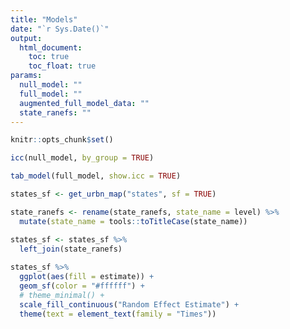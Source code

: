 ```yaml
---
title: "Models"
date: "`r Sys.Date()`"
output:
  html_document:
    toc: true
    toc_float: true
params:
  null_model: ""
  full_model: ""
  augmented_full_model_data: ""
  state_ranefs: ""
---
```


```r
knitr::opts_chunk$set()
```

```r
icc(null_model, by_group = TRUE)

tab_model(full_model, show.icc = TRUE)
```

```r
states_sf <- get_urbn_map("states", sf = TRUE)

state_ranefs <- rename(state_ranefs, state_name = level) %>% 
  mutate(state_name = tools::toTitleCase(state_name))

states_sf <- states_sf %>% 
  left_join(state_ranefs)
  
states_sf %>% 
  ggplot(aes(fill = estimate)) +
  geom_sf(color = "#ffffff") +
  # theme_minimal() +
  scale_fill_continuous("Random Effect Estimate") +
  theme(text = element_text(family = "Times"))
```